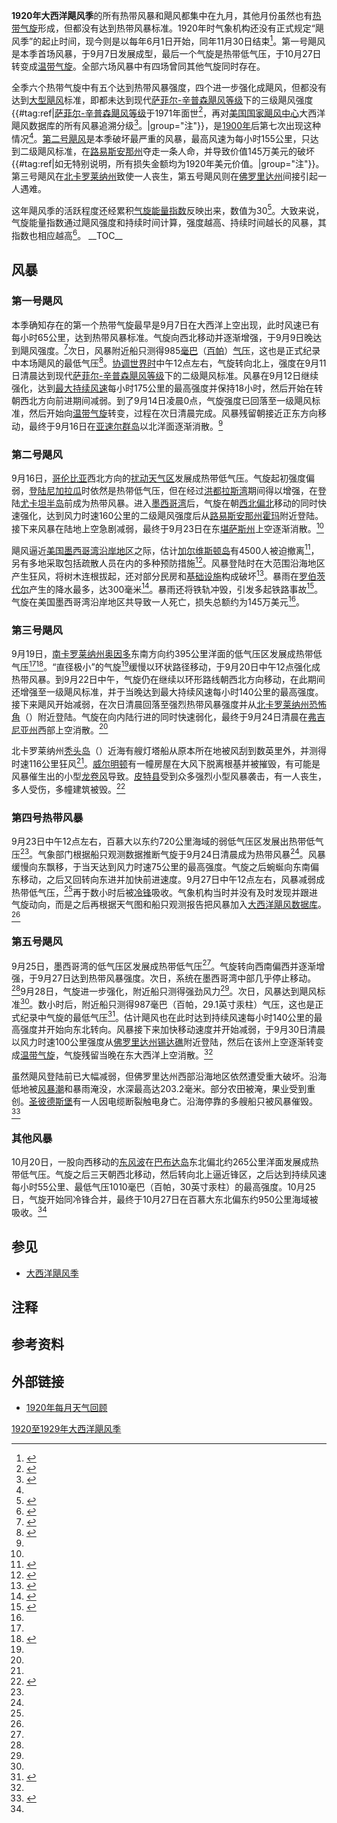 {{noteTA
|G1=USState
}}
{{Infobox hurricane season
| Basin=Atl
| Year=1920
| Track=1920 Atlantic hurricane season summary map.png
| First storm formed=1920年9月7日
| Last storm dissipated=1920年10月27日
| Strongest storm name=第一号
| Strongest storm winds=95
| Strongest storm pressure=
| Average wind speed=1
| Total storms=5
| Total hurricanes=4
| Total intense=
| Fatalities=直到导致一人死亡，间接致使两人丧生
| Damages=1.45
| Damagespre=≥
| Inflated=2
| five seasons=[[1918年大西洋飓风季|1918]]、[[1919年大西洋飓风季|1919]]、'''1920'''、[[1921年大西洋飓风季|1921]]、[[1922年大西洋飓风季|1922]]
}}
'''1920年大西洋飓风季'''的所有热带风暴和飓风都集中在九月，其他月份虽然也有[[热带气旋|热带气旋]]形成，但都没有达到热带风暴标准。1920年时气象机构还没有正式规定“飓风季”的起止时间，现今则是以每年6月1日开始，同年11月30日结束<ref name="FAQG1">{{cite web | author = Neal Dorst | publisher = National Oceanic and Atmospheric Administration | year = 1993 | accessdate = 2016-12-27 | title = When is hurricane season ? | url = http://www.aoml.noaa.gov/hrd/tcfaq/G1.html | archiveurl = https://web.archive.org/web/20161219191525/http://www.aoml.noaa.gov/hrd/tcfaq/G1.html | archivedate = 2016-12-19 | deadurl = no }}</ref>。第一号飓风是本季首场风暴，于9月7日发展成型，最后一个气旋是热带低气压，于10月27日转变成[[温带气旋|温带气旋]]。全部六场风暴中有四场曾同其他气旋同时存在。

全季六个热带气旋中有五个达到热带风暴强度，四个进一步强化成飓风，但都没有达到[[热带气旋等级|大型飓风]]标准，即都未达到现代[[萨菲尔-辛普森飓风等级|萨菲尔-辛普森飓风等级]]下的三级飓风强度{{#tag:ref|[[萨菲尔-辛普森飓风等级|萨菲尔-辛普森飓风等级]]于1971年面世<ref name="USA Today">{{cite news | author = Jack Williams | title = Hurricane scale invented to communicate storm danger | publisher = [[今日美国|USA Today]] | date = 2005-05-17 | accessdate = 2013-08-04 | url = http://usatoday30.usatoday.com/weather/hurricane/whscale.htm | archiveurl = https://web.archive.org/web/20160324154907/http://usatoday30.usatoday.com/weather/hurricane/whscale.htm | deadurl = no | archivedate = 2016-03-24 }}</ref>，再对[[国家飓风中心|美国国家飓风中心]]大西洋飓风数据库的所有风暴追溯分级<ref>{{cite report | publisher = Hurricane Research Division | title = Chronological List of All Continental United States Hurricanes: 1851-2012 | date = 2013-06 | accessdate = 2016-11-10 | archivedate = 2016-05-03 | deadurl = no | archiveurl = https://web.archive.org/web/20160503012801/http://www.aoml.noaa.gov/hrd/hurdat/All_U.S._Hurricanes.html | url = http://www.aoml.noaa.gov/hrd/hurdat/All_U.S._Hurricanes.html }}</ref>。|group="注"}}，是[[1900年大西洋飓风季|1900年]]后第七次出现这种情况<ref name="ACE" />。[[1920年路易斯安那飓风|第二号飓风]]是本季破坏最严重的风暴，最高风速为每小时155公里，只达到二级飓风标准，在[[路易斯安那州|路易斯安那州]]夺走一条人命，并导致价值145万美元的破坏{{#tag:ref|如无特别说明，所有损失金额均为1920年美元价值。|group="注"}}。第三号飓风在[[北卡罗莱纳州|北卡罗莱纳州]]致使一人丧生，第五号飓风则在[[佛罗里达州|佛罗里达州]]间接引起一人遇难。

这年飓风季的活跃程度还经累积[[气旋能量指数|气旋能量指数]]反映出来，数值为30<ref name="ACE">{{cite report | work = Hurricane Research Division; Atlantic Oceanographic and Meteorological Laboratory | publisher = National Oceanic and Atmospheric Administration | date = 2016-04 | title = Atlantic basin Comparison of Original and Revised HURDAT | archiveurl = https://web.archive.org/web/20160425073956/http://www.aoml.noaa.gov/hrd/hurdat/comparison_table.html | deadurl = no | accessdate = 2016-12-24 | url = http://www.aoml.noaa.gov/hrd/hurdat/comparison_table.html | location = Miami, Florida | archivedate = 2016-04-25 }}</ref>。大致来说，气旋能量指数通过飓风强度和持续时间计算，强度越高、持续时间越长的风暴，其指数也相应越高<ref>{{cite report |author=David Levinson |date=2008-08-20 |title=2005 Atlantic Ocean Tropical Cyclones |publisher=National Oceanic and Atmospheric Administration |work=National Climatic Data Center |archiveurl=https://archive.li/20131105020723/http://www.ncdc.noaa.gov/oa/climate/research/2005/2005-atlantic-trop-cyclones.html |archivedate=2013-11-05 |deadurl=no |accessdate=2014-04-01 |location=Asheville, North Carolina |url=http://www.ncdc.noaa.gov/oa/climate/research/2005/2005-atlantic-trop-cyclones.html }}</ref>。
__TOC__
{{clear}}

== 风暴 ==

=== 第一号飓风 ===
{{Infobox Hurricane Small
|Basin=Atl
|Image=1920 Atlantic hurricane 1 track.png
|Formed=9月7日
|Dissipated=9月14日
|1-min winds=95
|Pressure=<985
}}
本季确知存在的第一个热带气旋最早是9月7日在大西洋上空出现，此时风速已有每小时65公里，达到热带风暴标准。气旋向西北移动并逐渐增强，于9月9日晚达到飓风强度。<ref name="HURDAT">{{cite web | author = [[国家飓风中心|National Hurricane Center]] | author2 = Hurricane Research Division | title = Atlantic hurricane best track (HURDAT version 2) | accessdate = 2016-11-01 | url = http://www.nhc.noaa.gov/data/hurdat/hurdat2-1851-2015-070616.txt | publisher = United States National Oceanic and Atmospheric Administration | date = 2016-07-06 | deadurl = no | archivedate = 2016-10-04 | format = [[文本文件|TXT]] | archiveurl = https://web.archive.org/web/20161004150702/http://www.nhc.noaa.gov/data/hurdat/hurdat2-1851-2015-070616.txt }}</ref>次日，风暴附近船只测得985[[巴|毫巴]]（[[帕斯卡|百帕]]）[[气压|气压]]，这也是正式纪录中本场飓风的最低气压<ref name="Hur1">{{cite report | publisher = National Oceanic and Atmospheric Administration | year = 2009 | archiveurl = https://web.archive.org/web/20160303235342/http://www.aoml.noaa.gov/hrd/hurdat/excelfiles_centerfix/192001.xls | deadurl = no | archivedate = 2016-03-03 | format = [[Microsoft_Excel|XLS]] | accessdate = 2016-12-27 | title = Raw Observations for Hurricane One | url = http://www.aoml.noaa.gov/hrd/hurdat/excelfiles_centerfix/192001.xls | date =  }}</ref>。[[协调世界时|协调世界时]]中午12点左右，气旋转向北上，强度在9月11日清晨达到现代[[萨菲尔-辛普森飓风等级|萨菲尔-辛普森飓风等级]]下的二级飓风标准。风暴在9月12日继续强化，达到[[最大持续风速|最大持续风速]]每小时175公里的最高强度并保持18小时，然后开始在转朝西北方向前进期间减弱。到了{{lang|en|[[协调世界时|UTC]]}}9月14日凌晨0点，气旋强度已回落至一级飓风标准，然后开始向[[温带气旋|温带气旋]]转变，过程在次日清晨完成。风暴残留朝接近正东方向移动，最终于9月16日在[[亚速尔群岛|亚速尔群岛]]以北洋面逐渐消散。<ref name="HURDAT" />
{{clear}}

=== 第二号飓风 ===
{{Infobox Hurricane Small
|Basin=Atl
|Image=1920 Louisiana hurricane analysis 25 Sep 1920.jpg
|Track=1920 Atlantic hurricane 2 track.png
|Formed=9月16日
|Dissipated=9月23日
|1-min winds=85
|Pressure=975
}}
{{main|1920年路易斯安那飓风}}
9月16日，[[哥伦比亚|哥伦比亚]]西北方向的[[热带扰动|扰动天气区]]发展成热带低气压。气旋起初强度偏弱，[[登陆_(气象学)|登陆]][[尼加拉瓜|尼加拉瓜]]时依然是热带低气压，但在经过[[洪都拉斯湾|洪都拉斯湾]]期间得以增强，在登陆[[尤卡坦半岛|尤卡坦半岛]]前成为热带风暴。进入[[墨西哥湾|墨西哥湾]]后，气旋在朝[[罗盘方位|西北偏北]]移动的同时快速强化，达到风力时速160公里的二级飓风强度后从[[路易斯安那州|路易斯安那州]][[霍玛_(路易斯安那州)|霍玛]]附近登陆。接下来风暴在陆地上空急剧减弱，最终于9月23日在东[[堪萨斯州|堪萨斯州]]上空逐渐消散。<ref name="HURDAT" />

飓风逼近[[美国墨西哥湾沿岸地区|美国墨西哥湾沿岸地区]]之际，估计[[加尔维斯顿岛|加尔维斯顿岛]]有4500人被迫撤离<ref name="4,500">{{cite news | url = http://article.archive.nytimes.com/1920/09/22/107002526.pdf?AWSAccessKeyId=AKIAJBTN455PTTBQQNRQ&Expires=1482855918&Signature=d2hRXY0ifp9y9D90lrYDPjhprMM%3D | title = 4,500 Move Out of Galveston | newspaper = [[纽约时报|The New York Times]] | date = 1920-09-21 | location = Galveston, Texas | accessdate = 2016-12-27 | archiveurl = https://web.archive.org/web/20161227162131/http://article.archive.nytimes.com/1920/09/22/107002526.pdf?AWSAccessKeyId=AKIAJBTN455PTTBQQNRQ&Expires=1482855918&Signature=d2hRXY0ifp9y9D90lrYDPjhprMM%3D | deadurl = no | archivedate = 2016-12-27 }}</ref>，另有多地采取包括疏散人员在内的多种预防措施<ref name="Inhabitants">{{cite news | title = Ready to Move Inhabitants | accessdate = 2016-12-27 | newspaper = The Washington Reporter | page = 10 | url = https://news.google.com/newspapers?id=30RiAAAAIBAJ&sjid=0XUNAAAAIBAJ&pg=5475,5006064&dq=hurricane&hl=en | date = 1920-09-21 | location = Galveston, Texas | archive-date = 2021-01-19 | archive-url = https://web.archive.org/web/20210119093423/https://news.google.com/newspapers?id=30RiAAAAIBAJ&sjid=0XUNAAAAIBAJ&pg=5475%2C5006064&dq=hurricane&hl=en | dead-url = no }}</ref>。风暴登陆时在大范围沿海地区产生狂风，将树木连根拔起，还对部分民房和[[基础设施|基础设施]]构成破坏<ref name="documentation">{{cite report | url = http://www.aoml.noaa.gov/hrd/hurdat/metadata_dec12.html | display-authors = etal | title = Documentation of Atlantic Tropical Cyclones Changes in HURDAT | author = Christopher W. Landsea | archiveurl = https://web.archive.org/web/20150930195553/http://www.aoml.noaa.gov/hrd/hurdat/metadata_dec12.html | date = 2012-12 | work = Atlantic Oceanographic and Meteorological Laboratory | publisher = National Oceanic and Atmospheric Administration | accessdate = 2016-12-27 | location = Miami, Florida | archivedate = 2015-09-30 | deadurl = no }}</ref>。暴雨在[[罗伯茨代尔|罗伯茨代尔]]产生的降水最多，达300毫米<ref name="rainfall">{{cite report | title = Rainfall Associated With Hurricanes (And Other Tropical Disturbances) | url = http://www.wpc.ncep.noaa.gov/tropical/rain/1956NHRPreportNo3.pdf | publisher = United States Weather Bureau's National Hurricane Research Project | accessdate = 2016-12-27 | archiveurl = https://web.archive.org/web/20160304065316/http://www.wpc.ncep.noaa.gov/tropical/rain/1956NHRPreportNo3.pdf | author = R.W. Schoner | author2 = S. Molansky | last-author-amp = yes | page = 63 | archivedate = 2016-03-04 | deadurl = no | format = PDF | date =  }}</ref>。暴雨还将铁轨冲毁，引发多起铁路事故<ref name="Sweeps">{{cite news | title = Great Hurricane is Sweeping the Atlantic Coast | date = 1920-09-22 | location = Galveston, Texas; New Orleans, Louisiana | page = 1 | url = https://news.google.com/newspapers?id=DjdUAAAAIBAJ&sjid=TjoNAAAAIBAJ&pg=2737,633684&dq=hurricane&hl=en | accessdate = 2016-12-27 | newspaper = Greensburg Daily Tribune | archive-date = 2020-11-06 | archive-url = https://web.archive.org/web/20201106103913/https://news.google.com/newspapers?id=DjdUAAAAIBAJ&sjid=TjoNAAAAIBAJ&pg=2737%2C633684&dq=hurricane&hl=en | dead-url = no }}</ref>。气旋在美国墨西哥湾沿岸地区共导致一人死亡，损失总额约为145万美元<ref name="documentation" />。
{{clear}}

=== 第三号飓风 ===
{{Infobox Hurricane Small
|Basin=Atl
|Image=1920 Atlantic hurricane 3 track.png
|Formed=9月19日
|Dissipated=9月24日
|1-min winds=75
|Pressure=
}}
9月19日，[[南卡罗莱纳州|南卡罗莱纳州]][[奥因多_(南卡罗莱纳州)|奥因多]]东南方向约395公里洋面的低气压区发展成热带低气压<ref name="HURDAT" /><ref name="192021mwr">{{cite report | author = William P. Day | date = 1921-12 | work = Weather Bureau | publisher = National Oceanic and Atmospheric Administration | accessdate = 2016-12-27 | location = Washington, D.C. | url = http://www.aoml.noaa.gov/hrd/hurdat/mwr_pdf/1921.pdf | title = Summary Of The Hurricanes Of 1919, 1920, and 1921 | archiveurl = https://web.archive.org/web/20161221120704/http://www.aoml.noaa.gov/hrd/hurdat/mwr_pdf/1921.pdf | deadurl = no | archivedate = 2016-12-21 }}</ref>。“直径极小”的气旋<ref name="192021mwr" />缓慢以环状路径移动，于{{lang|en|UTC}}9月20日中午12点强化成热带风暴。到9月22日中午，气旋仍在继续以环形路线朝西北方向移动，在此期间还增强至一级飓风标准，并于当晚达到最大持续风速每小时140公里的最高强度。接下来飓风开始减弱，在次日清晨回落至强烈热带风暴强度并从[[北卡罗莱纳州|北卡罗莱纳州]][[恐怖角_(北卡罗莱纳州)|恐怖角]]（{{lang|en|Cape Fear}}）附近登陆。气旋在向内陆行进的同时快速弱化，最终于9月24日清晨在[[弗吉尼亚州|弗吉尼亚州]]西部上空消散。<ref name="HURDAT" />

北卡罗莱纳州[[秃头岛_(北卡罗莱纳州)|秃头岛]]（{{lang|en|Bald Head Island}}）近海有艘灯塔船从原本所在地被风刮到数英里外，并测得时速116公里狂风<ref name="192021mwr" />。[[威尔明顿_(北卡罗莱纳州)|威尔明顿]]有一幢房屋在大风下脱离根基并被摧毁，有可能是风暴催生出的小型[[龙卷风|龙卷风]]导致。[[皮特县_(北卡罗莱纳州)|皮特县]]受到众多强烈小型风暴袭击，有一人丧生，多人受伤，多幢建筑被毁。<ref name="hudgins">{{cite report | archivedate = 2015-11-17 | url = http://www.erh.noaa.gov/rnk/Research/NC_Tropical_Cyclone_History.pdf | archiveurl = https://web.archive.org/web/20151117024950/http://www.erh.noaa.gov/rnk/Research/NC_Tropical_Cyclone_History.pdf | title = Tropical cyclones affecting North Carolina since 1586: An historical perspective | author = James E. Hudgins | date = 2000-04 | work = National Weather Service | publisher = National Oceanic and Atmospheric Administration | page = 25 | accessdate = 2015-11-17 | location = Blacksburg, Virginia | format = PDF | deadurl = yes }}</ref>
{{clear}}

=== 第四号热带风暴 ===
{{Infobox Hurricane Small
|Basin=Atl
|Image=1920 Atlantic tropical storm 4 track.png
|Formed=9月23日
|Dissipated=9月27日
|1-min winds=40
|Pressure=<1009
}}
{{lang|en|UTC}}9月23日中午12点左右，百慕大以东约720公里海域的弱低气压区发展出热带低气压<ref name="HURDAT" />。气象部门根据船只观测数据推断气旋于9月24日清晨成为热带风暴<ref name="documentation" />。风暴缓慢向东飘移，于当天达到风力时速75公里的最高强度。气旋之后蜿蜒向东南偏东移动，之后又回转向东进并加快前进速度。{{lang|en|UTC}}9月27日中午12点左右，风暴减弱成热带低气压，<ref name="HURDAT" />再于数小时后被[[冷锋|冷锋]]吸收。气象机构当时并没有及时发现并跟进气旋动向，而是之后再根据天气图和船只观测报告把风暴加入[[大西洋飓风数据库|大西洋飓风数据库]]。<ref name="documentation" />
{{clear}}

=== 第五号飓风 ===
{{Infobox Hurricane Small
|Basin=Atl
|Image=1920 Atlantic hurricane 5 track.png
|Formed=9月25日
|Dissipated=9月30日
|1-min winds=75
|Pressure=<987
}}
9月25日，墨西哥湾的低气压区发展成热带低气压<ref name="documentation" />。气旋转向西南偏西并逐渐增强，于9月27日达到热带风暴强度。次日，系统在墨西哥湾中部几乎停止移动。<ref name="HURDAT" />9月28日，气旋进一步强化，附近船只测得强劲风力<ref name="documentation" />。次日，风暴达到飓风标准<ref name="HURDAT" />。数小时后，附近船只测得987毫巴（百帕，29.1英寸汞柱）气压，这也是正式纪录中气旋的最低气压<ref name="Hur5">{{cite web | publisher = National Oceanic and Atmospheric Administration | year = 2009 | accessdate = 2016-12-28 | title = Raw Observations for Hurricane Five | url = http://www.aoml.noaa.gov/hrd/hurdat/excelfiles_centerfix/192005.xls | archiveurl = https://web.archive.org/web/20160304123213/http://www.aoml.noaa.gov/hrd/hurdat/excelfiles_centerfix/192005.xls | deadurl = no | archivedate = 2016-03-04 | format = XLS }}</ref>。估计飓风也在此时达到持续风速每小时140公里的最高强度并开始向东北转向。风暴接下来加快移动速度并开始减弱，于9月30日清晨以风力时速100公里强度从[[佛罗里达州|佛罗里达州]][[锡达礁_(佛罗里达州)|锡达礁]]附近登陆，然后在该州上空逐渐转变成[[温带气旋|温带气旋]]，气旋残留当晚在东大西洋上空消散。<ref name="HURDAT" />

虽然飓风登陆前已大幅减弱，但佛罗里达州西部沿海地区依然遭受重大破坏。沿海低地被[[风暴潮|风暴潮]]和暴雨淹没，水深最高达203.2毫米。部分农田被淹，果业受到重创。[[圣彼德斯堡_(佛罗里达州)|圣彼德斯堡]]有一人因电缆断裂触电身亡。沿海停靠的多艘船只被风暴催毁。<ref name="MWR">{{cite report | publisher = Weather Bureau | author = Alexander J. Mitchell | year = 1921 | accessdate = 2016-12-28 | title = Tropical Storm, Sept. 29-30, 1920 | archivedate = 2016-03-04 | url = https://docs.lib.noaa.gov/rescue/mwr/048/mwr-048-09-0524a.pdf | format = PDF | location = Jacksonville, Florida | archiveurl = https://web.archive.org/web/20160304100202/http://docs.lib.noaa.gov/rescue/mwr/048/mwr-048-09-0524a.pdf | deadurl = no | date =  }}</ref>
{{clear}}

=== 其他风暴 ===
10月20日，一股向西移动的[[东风波|东风波]]在[[巴布达岛|巴布达岛]]东北偏北约265公里洋面发展成热带低气压。气旋之后三天朝西北移动，然后转向北上逼近锋区，之后达到持续风速每小时55公里、最低气压1010毫巴（百帕，30英寸汞柱）的最高强度。10月25日，气旋开始同冷锋合并，最终于10月27日在百慕大东北偏东约950公里海域被吸收。<ref name="documentation" />

== 参见 ==
{{portal|热带气旋}}
*[[大西洋飓风季|大西洋飓风季]]

== 注释 ==
{{Reflist|group="注"}}

== 参考资料 ==
{{Reflist|35em}}

== 外部链接 ==
{{Commons category|1920 Atlantic hurricane season}}
*[http://www.aoml.noaa.gov/general/lib/lib1/nhclib/mwreviews/1920.pdf 1920年每月天气回顾]{{Wayback|url=http://www.aoml.noaa.gov/general/lib/lib1/nhclib/mwreviews/1920.pdf |date=20190611013123 }}

{{大西洋飓风季}}

{{DEFAULTSORT:1920 Atlantic Hurricane Season}}
[[Category:1920至1929年大西洋飓风季|]]
{{Good article}}